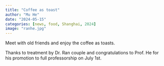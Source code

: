 ```yaml
---
title: "Coffee as toast"
author: "Mu He"
date: "2024-05-15"
categories: [news, food, Shanghai, 2024]
image: "ranhe.jpg"
---
```


Meet with old friends and enjoy the coffee as toasts.

Thanks to treatment by Dr. Ran couple and congratulations to Prof. He for his promotion to full professorship on July 1st.

